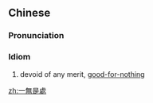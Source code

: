 {{also|一无是处}}
==Chinese==
{{zh-forms|s=一无是处}}

===Pronunciation===
{{zh-pron
|m=一wúshìchù
|c=jat1 mou4 si6 cyu3
|cat=id
}}

===Idiom===
{{zh-idiom}}

# devoid of any merit, [[good-for-nothing]]
#: {{zh-x|這 輛 車 '''一無是處'''，純粹 是 廢品。|This car '''is a no-good piece of junk''', pure waste.}}

[[zh:一無是處]]